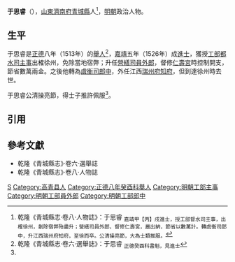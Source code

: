 {{noteta
|T=zh-hans:于思睿;zh-hk:于思睿;zh-tw:于思睿;
|1=zh-hans:于思睿;zh-hk:于思睿;zh-tw:于思睿;
}}
'''于思睿'''（{{bd|15世紀||16世紀}}），[[山東等處承宣布政使司|山東]][[濟南府|濟南府]][[青城縣_(元朝)|青城縣]]人<ref name=djs>乾隆《青城縣志·卷八·人物誌》：于思睿 <sub>嘉靖甲【丙】戌進士，授工部督水司主事，出榷徐州，剗除宿弊殆盡升；營繕司員外郎，督修仁壽宮，嚴出納，節省以數萬計。轉虞衡司郎中，升江西瑞州府知府，至徐而卒。公清操亮節，大為士類推服。</sub></ref>，[[明朝|明朝]]政治人物。

==生平==
于思睿是[[正德_(明朝)|正德]]八年（1513年）的[[舉人|舉人]]<ref>乾隆《青城縣志·卷六·選舉誌》：于思睿 <sub>正德癸酉科書魁，見進士</sub></ref>，[[嘉靖|嘉靖]]五年（1526年）成[[進士|進士]]，獲授[[工部|工部]][[都水司|都水司]][[主事|主事]]出榷徐州，免除當地宿弊；升任[[營繕司|營繕司]][[員外郎|員外郎]]，督修[[仁壽宮|仁壽宮]]時控制開支，節省數萬兩金。之後他轉為[[虞衡司|虞衡司]][[郎中_(官職)|郎中]]，外任江西[[瑞州府|瑞州府]][[知府|知府]]，但到達徐州時去世。

于思睿公清操亮節，得士子推許佩服<ref name=djs/>。

==引用==
{{reflist}}

==參考文獻==
*乾隆《青城縣志》·卷六·選舉誌
*乾隆《青城縣志》·卷八·人物誌

{{嘉靖五年丙戌科殿試金榜}}

[[Category:于姓|S]]
[[Category:高青县人|Category:高青县人]]
[[Category:正德八年癸酉科舉人|Category:正德八年癸酉科舉人]]
[[Category:明朝工部主事|Category:明朝工部主事]]
[[Category:明朝工部員外郎|Category:明朝工部員外郎]]
[[Category:明朝工部郎中|Category:明朝工部郎中]]